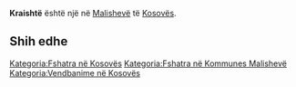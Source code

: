 {{Fshat në 
 | Emri                = Kraishtë
 | EmriAlt                = 
 | NAME_SHORT_FORM=      
 | NAME_GENERIC=      
 | NAME_SORT_NAME_RO=      KRAISHTE
 | FULL_NAME_RO = Kraishtë
 | FULL_NAME_ND_RO=Kraishte
 | SORT_NAME_RG=KRAISHTE
 | FULL_NAME_RG=Kraishtë
 | FULL_NAME_ND_RG=Kraishte
 | SRP_NAME_SHORT_FORM=      
 | SRP_NAME_GENERIC=      
 | SRP_NAME_SORT_NAME_RO=      
 | SRP_FULL_NAME_RO = 
 | SRP_FULL_NAME_ND_RO=
 | SRP_SORT_NAME_RG=
 | SRP_FULL_NAME_RG=
 | SRP_FULL_NAME_ND_RG=
 | Emri (Rasa dhanore) = 
 | Figura              = 
 | Shteti              = Kosovo
 | Komuna              = Malishevë
 | Kodi postar         = 
 | Sipërfaqja          = 

 | Popullsia           = 

 | Regj. i popullsisë  = 
 | Dend. e popullsisë  = 
 | Faqja zyrtare       = 
 <!--- Koordinatat ----> 
 | Gjerësia            = 42.493889
 | Gjatësia            = 21.047778
 | Lartësia            = 
}}
'''Kraishtë''' është një [[]] në [[Malishevë]] të [[Kosovës]].

<!-- == Gjeografia == -->
<!-- == Historia == -->
<!-- == Demografia == -->
== Shih edhe ==
{{Komuna Malishevë}}
{{Kosovo-Administrata-Cung}}

[[Kategoria:Fshatra në Kosovës]]
[[Kategoria:Fshatra në Kommunes Malishevë]]
[[Kategoria:Vendbanime në Kosovës]]